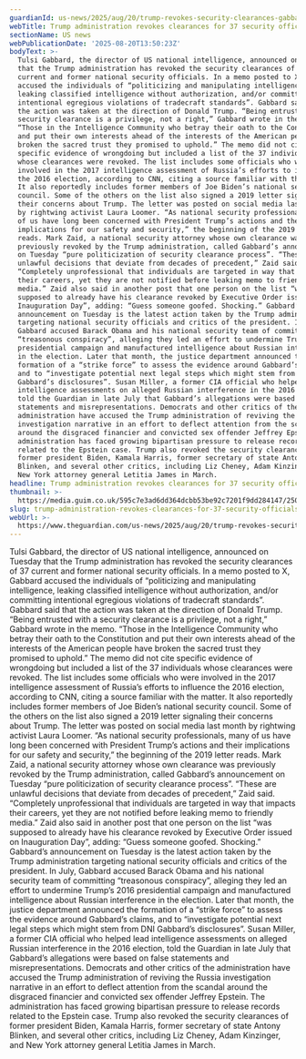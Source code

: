 ```yaml
---
guardianId: us-news/2025/aug/20/trump-revokes-security-clearances-gabbard
webTitle: Trump administration revokes clearances for 37 security officials
sectionName: US news
webPublicationDate: '2025-08-20T13:50:23Z'
bodyText: >-
  Tulsi Gabbard, the director of US national intelligence, announced on Tuesday
  that the Trump administration has revoked the security clearances of 37
  current and former national security officials. In a memo posted to X, Gabbard
  accused the individuals of “politicizing and manipulating intelligence,
  leaking classified intelligence without authorization, and/or committing
  intentional egregious violations of tradecraft standards”. Gabbard said that
  the action was taken at the direction of Donald Trump. “Being entrusted with a
  security clearance is a privilege, not a right,” Gabbard wrote in the memo.
  “Those in the Intelligence Community who betray their oath to the Constitution
  and put their own interests ahead of the interests of the American people have
  broken the sacred trust they promised to uphold.” The memo did not cite
  specific evidence of wrongdoing but included a list of the 37 individuals
  whose clearances were revoked. The list includes some officials who were
  involved in the 2017 intelligence assessment of Russia’s efforts to influence
  the 2016 election, according to CNN, citing a source familiar with the matter.
  It also reportedly includes former members of Joe Biden’s national security
  council. Some of the others on the list also signed a 2019 letter signaling
  their concerns about Trump. The letter was posted on social media last month
  by rightwing activist Laura Loomer. “As national security professionals, many
  of us have long been concerned with President Trump’s actions and their
  implications for our safety and security,” the beginning of the 2019 letter
  reads. Mark Zaid, a national security attorney whose own clearance was
  previously revoked by the Trump administration, called Gabbard’s announcement
  on Tuesday “pure politicization of security clearance process”. “These are
  unlawful decisions that deviate from decades of precedent,” Zaid said.
  “Completely unprofessional that individuals are targeted in way that impacts
  their careers, yet they are not notified before leaking memo to friendly
  media.” Zaid also said in another post that one person on the list “was
  supposed to already have his clearance revoked by Executive Order issued on
  Inauguration Day”, adding: “Guess someone goofed. Shocking.” Gabbard’s
  announcement on Tuesday is the latest action taken by the Trump administration
  targeting national security officials and critics of the president. In July,
  Gabbard accused Barack Obama and his national security team of committing
  “treasonous conspiracy”, alleging they led an effort to undermine Trump’s 2016
  presidential campaign and manufactured intelligence about Russian interference
  in the election. Later that month, the justice department announced the
  formation of a “strike force” to assess the evidence around Gabbard’s claims,
  and to “investigate potential next legal steps which might stem from DNI
  Gabbard’s disclosures”. Susan Miller, a former CIA official who helped lead
  intelligence assessments on alleged Russian interference in the 2016 election,
  told the Guardian in late July that Gabbard’s allegations were based on false
  statements and misrepresentations. Democrats and other critics of the
  administration have accused the Trump administration of reviving the Russia
  investigation narrative in an effort to deflect attention from the scandal
  around the disgraced financier and convicted sex offender Jeffrey Epstein. The
  administration has faced growing bipartisan pressure to release records
  related to the Epstein case. Trump also revoked the security clearances of
  former president Biden, Kamala Harris, former secretary of state Antony
  Blinken, and several other critics, including Liz Cheney, Adam Kinzinger, and
  New York attorney general Letitia James in March.
headline: Trump administration revokes clearances for 37 security officials
thumbnail: >-
  https://media.guim.co.uk/595c7e3ad6dd364dcbb53be92c7201f9dd284147/250_0_2500_2000/500.jpg
slug: trump-administration-revokes-clearances-for-37-security-officials
webUrl: >-
  https://www.theguardian.com/us-news/2025/aug/20/trump-revokes-security-clearances-gabbard
---
```

Tulsi Gabbard, the director of US national intelligence, announced on Tuesday that the Trump administration has revoked the security clearances of 37 current and former national security officials. In a memo posted to X, Gabbard accused the individuals of “politicizing and manipulating intelligence, leaking classified intelligence without authorization, and/or committing intentional egregious violations of tradecraft standards”. Gabbard said that the action was taken at the direction of Donald Trump. “Being entrusted with a security clearance is a privilege, not a right,” Gabbard wrote in the memo. “Those in the Intelligence Community who betray their oath to the Constitution and put their own interests ahead of the interests of the American people have broken the sacred trust they promised to uphold.” The memo did not cite specific evidence of wrongdoing but included a list of the 37 individuals whose clearances were revoked. The list includes some officials who were involved in the 2017 intelligence assessment of Russia’s efforts to influence the 2016 election, according to CNN, citing a source familiar with the matter. It also reportedly includes former members of Joe Biden’s national security council. Some of the others on the list also signed a 2019 letter signaling their concerns about Trump. The letter was posted on social media last month by rightwing activist Laura Loomer. “As national security professionals, many of us have long been concerned with President Trump’s actions and their implications for our safety and security,” the beginning of the 2019 letter reads. Mark Zaid, a national security attorney whose own clearance was previously revoked by the Trump administration, called Gabbard’s announcement on Tuesday “pure politicization of security clearance process”. “These are unlawful decisions that deviate from decades of precedent,” Zaid said. “Completely unprofessional that individuals are targeted in way that impacts their careers, yet they are not notified before leaking memo to friendly media.” Zaid also said in another post that one person on the list “was supposed to already have his clearance revoked by Executive Order issued on Inauguration Day”, adding: “Guess someone goofed. Shocking.” Gabbard’s announcement on Tuesday is the latest action taken by the Trump administration targeting national security officials and critics of the president. In July, Gabbard accused Barack Obama and his national security team of committing “treasonous conspiracy”, alleging they led an effort to undermine Trump’s 2016 presidential campaign and manufactured intelligence about Russian interference in the election. Later that month, the justice department announced the formation of a “strike force” to assess the evidence around Gabbard’s claims, and to “investigate potential next legal steps which might stem from DNI Gabbard’s disclosures”. Susan Miller, a former CIA official who helped lead intelligence assessments on alleged Russian interference in the 2016 election, told the Guardian in late July that Gabbard’s allegations were based on false statements and misrepresentations. Democrats and other critics of the administration have accused the Trump administration of reviving the Russia investigation narrative in an effort to deflect attention from the scandal around the disgraced financier and convicted sex offender Jeffrey Epstein. The administration has faced growing bipartisan pressure to release records related to the Epstein case. Trump also revoked the security clearances of former president Biden, Kamala Harris, former secretary of state Antony Blinken, and several other critics, including Liz Cheney, Adam Kinzinger, and New York attorney general Letitia James in March.
